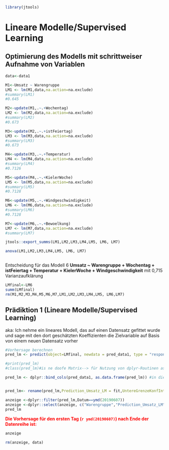 

```r
library(jtools)
```


# Lineare Modelle/Supervised Learning

## Optimierung des Modells mit schrittweiser Aufnahme von Variablen

```r
data<-data1

M1<-Umsatz ~ Warengruppe
LM1 <- lm(M1,data,na.action=na.exclude)
#summary(LM1)
#0.645

M2<-update(M1,.~.+Wochentag)
LM2 <- lm(M2,data,na.action=na.exclude)
#summary(LM2)
#0.673

M3<-update(M2,.~.+istFeiertag)
LM3 <- lm(M3,data,na.action=na.exclude)
#summary(LM3)
#0.673

M4<-update(M3,.~.+Temperatur)
LM4 <- lm(M4,data,na.action=na.exclude)
#summary(LM4)
#0.7126

M5<-update(M4,.~.+KielerWoche)
LM5 <- lm(M5,data,na.action=na.exclude)
#summary(LM5)
#0.7128

M6<-update(M5,.~.+Windgeschwindigkeit)
LM6 <- lm(M6,data,na.action=na.exclude)
#summary(LM6)
#0.7128

M7<-update(M6,.~.+Bewoelkung)
LM7 <- lm(M7,data,na.action=na.exclude)
#summary(LM7)

jtools::export_summs(LM1,LM2,LM3,LM4,LM5, LM6, LM7)

anova(LM1,LM2,LM3,LM4,LM5, LM6, LM7)



```

Entscheidung für das Modell 6 **Umsatz ~ Warengruppe + Wochentag + istFeiertag + Temperatur + 
    KielerWoche + Windgeschwindigkeit**   mit 0,715  Varianzaufklärung

```r

LMfinal<-LM6
summ(LMfinal)
rm(M1,M2,M3,M4,M5,M6,M7,LM1,LM2,LM3,LM4,LM5, LM6,LM7)
```

## Prädiktion 1 (Lineare Modelle/Supervised Learning)

aka: Ich nehme ein lineares Modell, das auf einen Datensatz gefittet wurde und sage mit den dort geschätzten Koeffizienten die Zielvariable auf Basis von einem neuen Datensatz vorher

```r
#Vorhersage berechnen
pred_lm <- predict(object=LMfinal, newdata = pred_data1, type = "response", interval = "confidence", na.action = na.exclude)

#print(pred_lm)
#class(pred_lm)#is ne doofe Matrix--> für Nutzung von dplyr-Routinen as.data.frame()

pred_lm <- dplyr::bind_cols(pred_data1, as.data.frame(pred_lm)) #in dieser Datei sind "fit" die Umsatz-Prädiktionen für die jeweiligen Datenpunkte, lwr und upr sind die Grenzen der Konfidenzintervalle


pred_lm<- rename(pred_lm,Prediction_Umsatz_LM = fit,UntereGrenzeKonfInt=lwr,ObereGrenzeKonfInt=upr)

anzeige <-dplyr::filter(pred_lm,Datum==ymd(20190607))
anzeige <-dplyr::select(anzeige, c("Warengruppe","Prediction_Umsatz_LM","UntereGrenzeKonfInt","ObereGrenzeKonfInt"))
pred_lm
```

[**Die Vorhersage für den ersten Tag (`r ymd(20190607)`) nach Ende der Datenreihe ist:**]{style="color: red;"}

```r
anzeige

rm(anzeige, data)
```
